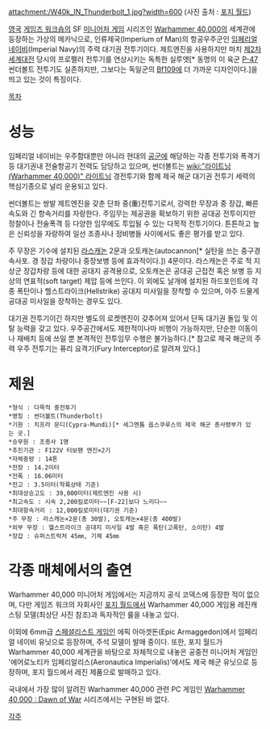{{{+1 '''Thunderbolt'''}}}

attachment:/W40k_IN_Thunderbolt_1.jpg?width=600
(사진 출처 : [http://www.forgeworld.co.uk 포지 월드])

[[영국]] [[게임즈 워크숍]]의 SF [[미니어처 게임]] 시리즈인 [[Warhammer 40,000]]의 세계관에 등장하는 가상의 메카닉으로, 인류제국(Imperium of Man)의 항공우주군인 [[임페리얼 네이비]](Imperial Navy)의 주력 대기권 전투기이다. 제트엔진을 사용하지만 마치 [[제2차 세계대전]] 당시의 프로펠러 전투기를 연상시키는 독특한 실루엣[* 동명의 미 육군 [[P-47]] 썬더볼트 전투기도 실존하지만, 그보다는 독일군의 [[Bf109]]에 더 가까운 디자인이다.]을 띄고 있는 것이 특징이다.

[[목차]]
= 성능 =
임페리얼 네이비는 우주함대뿐만 아니라 현대의 [[공군]]에 해당하는 각종 전투기와 폭격기 등 대기권내 전술항공기 전력도 담당하고 있으며, 썬더볼트는 [[wiki:"라이트닝(Warhammer 40,000)" 라이트닝]] 경전투기와 함께 제국 해군 대기권 전투기 세력의 핵심기종으로 널리 운용되고 있다.

썬더볼트는 쌍발 제트엔진을 갖춘 단좌 중(重)전투기로서, 강력한 무장과 중 장갑, 빠른 속도와 긴 항속거리를 자랑한다. 주임무는 제공권을 확보하기 위한 공대공 전투이지만 정찰이나 전술폭격 등 다양한 임무에도 투입될 수 있는 다목적 전투기이다. 튼튼하고 높은 신뢰성을 자랑하여 일선 조종사나 정비병들 사이에서도 좋은 평가를 받고 있다.

주 무장은 기수에 설치된 [[라스캐논]] 2문과 오토캐논(autocannon[* 실탄을 쓰는 중구경 속사포. 경 장갑 차량이나 중장보병 등에 효과적이다.]) 4문이다. 라스캐논은 주로 적 지상군 장갑차량 등에 대한 공대지 공격용으로, 오토캐논은 공대공 근접전 혹은 보병 등 지상의 연표적(soft target) 제압 등에 쓰인다. 이 외에도 날개에 설치된 하드포인트에 각종 폭탄이나 헬스트라이크(Hellstrike) 공대지 미사일을 장착할 수 있으며, 아주 드물게 공대공 미사일을 장착하는 경우도 있다.

대기권 전투기이긴 하지만 별도의 로켓엔진이 갖추어져 있어서 단독 대기권 돌입 및 이탈 능력을 갖고 있다. 우주공간에서도 제한적이나마 비행이 가능하지만, 단순한 이동이나 재배치 등에 쓰일 뿐 본격적인 전투임무 수행은 불가능하다.[* 참고로 제국 해군의 주력 우주 전투기는 퓨리 요격기(Fury Interceptor)로 알려져 있다.]


= 제원 =
 *형식 : 다목적 중전투기
 *명칭 : 썬더볼트(Thunderbolt)
 *기원 : 치프라 문디(Cypra-Mundi)[* 세그멘툼 옵스쿠루스의 제국 해군 총사령부가 있는 곳.]
 *승무원 : 조종사 1명
 *추진기관 : F122V 터보팬 엔진×2기
 *자체중량 : 14톤
 *전장 : 14.2미터
 *전폭 : 16.06미터
 *전고 : 3.5미터(착륙상태 기준)
 *최대상승고도 : 39,000미터(제트엔진 사용 시)
 *최고속도 : 시속 2,200킬로미터~~[F-22]보다 느리다~~
 *최대항속거리 : 12,000킬로미터(대기권 기준)
 *주 무장 : 라스캐논×2문(총 30발), 오토캐논×4문(총 400발)
 *외부 무장 : 헬스트라이크 공대지 미사일 4발 혹은 폭탄(고폭탄, 소이탄) 4발
 *장갑 : 슈퍼스트럭처 45㎜, 기체 45㎜


= 각종 매체에서의 출연 =
Warhammer 40,000 미니어처 게임에서는 지금까지 공식 코덱스에 등장한 적이 없으며, 다만 게임즈 워크의 자회사인 [[포지 월드]]에서 Warhammer 40,000 게임용 레진캐스팅 모델(최상단 사진 참조)과 독자적인 룰을 내놓고 있다.

이외에 6mm급 [[스페셜리스트 게임]]인 에픽 아마겟돈(Epic Armaggedon)에서 임페리얼 네이비 유닛으로 등장하며, 주석 모델이 발매 중이다. 또한, 포지 월드가 Warhammer 40,000 세계관을 바탕으로 자체적으로 내놓은 공중전 미니어처 게임인 '에어로노티카 임페리알리스(Aeronautica Imperialis)'에서도 제국 해군 유닛으로 등장하며, 포지 월드에서 레진 제품으로 발매하고 있다.

국내에서 가장 많이 알려진 Warhammer 40,000 관련 PC 게임인 [[Warhammer 40,000 : Dawn of War]] 시리즈에서는 구현된 바 없다.

[[각주]]
